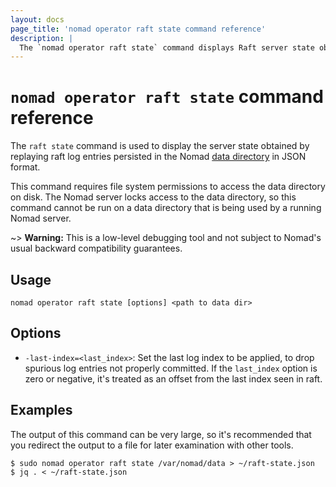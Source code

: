 ```yaml
---
layout: docs
page_title: 'nomad operator raft state command reference'
description: |
  The `nomad operator raft state` command displays Raft server state obtained by replaying Raft log entries persisted in the Nomad data directory.
---
```


# `nomad operator raft state` command reference

The `raft state` command is used to display the server state obtained by
replaying raft log entries persisted in the Nomad [data directory] in
JSON format.

This command requires file system permissions to access the data
directory on disk. The Nomad server locks access to the data
directory, so this command cannot be run on a data directory that is
being used by a running Nomad server.

~> **Warning:** This is a low-level debugging tool and not subject to
  Nomad's usual backward compatibility guarantees.

## Usage

```plaintext
nomad operator raft state [options] <path to data dir>
```

## Options

- `-last-index=<last_index>`: Set the last log index to be applied, to
  drop spurious log entries not properly committed. If the
  `last_index` option is zero or negative, it's treated as an offset
  from the last index seen in raft.

## Examples

The output of this command can be very large, so it's recommended that
you redirect the output to a file for later examination with other
tools.

```shell-session
$ sudo nomad operator raft state /var/nomad/data > ~/raft-state.json
$ jq . < ~/raft-state.json
```

[data directory]: /nomad/docs/configuration#data_dir

